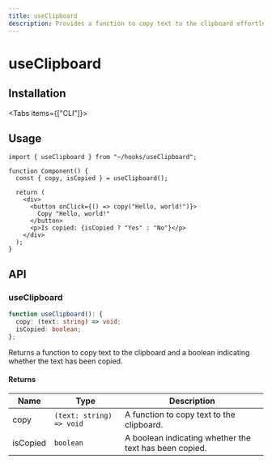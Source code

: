 ```yaml
---
title: useClipboard
description: Provides a function to copy text to the clipboard effortlessly.
---
```



# useClipboard

## Installation

<Tabs items={["CLI"]}>
  <Tab value="CLI">
    <DynamicCodeBlock
      lang="bash"
      code="npx rehooks-cli@latest add useClipboard"
    />
  </Tab>
</Tabs>

## Usage

```tsx title="Component.tsx"
import { useClipboard } from "~/hooks/useClipboard";

function Component() {
  const { copy, isCopied } = useClipboard();

  return (
    <div>
      <button onClick={() => copy("Hello, world!")}>
        Copy "Hello, world!"
      </button>
      <p>Is copied: {isCopied ? "Yes" : "No"}</p>
    </div>
  );
}
```

## API

### useClipboard

```ts title="useClipboard.ts"
function useClipboard(): {
  copy: (text: string) => void;
  isCopied: boolean;
};
```

Returns a function to copy text to the clipboard and a boolean indicating whether the text has been copied.

#### Returns

| Name     | Type                     | Description                                            |
| -------- | ------------------------ | ------------------------------------------------------ |
| copy     | `(text: string) => void` | A function to copy text to the clipboard.              |
| isCopied | `boolean`                | A boolean indicating whether the text has been copied. |

